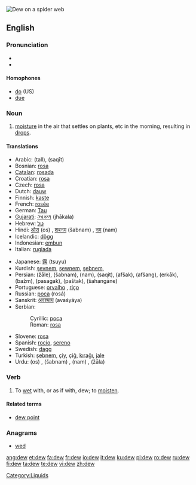 [[Image:Water drops on spider web.jpg|thumb|right|Dew on a spider web]]
{{wikipedia}}
==English==

===Pronunciation===
*{{IPA|/djuː/}}
*{{audio|en-us-dew.ogg|Audio (US)}}

====Homophones====
*[[do]] (US)
*[[due]]

===Noun===
{{en-noun}}

# [[moisture]] in the air that settles on plants, etc in the morning, resulting in [[drop]]s.

====Translations====
{{top}}
*Arabic: {{ARchar|[[طل|طَلّ]]}} (tall), {{ARchar|[[سقيط|سَقيط]]}} (saqīt)
*Bosnian: [[rosa]] {{f}}
*[[Catalan]]: [[rosada]]
*Croatian: [[rosa#Croatian|rosa]] {{f}}
*Czech: [[rosa#Czech|rosa]] {{f}}
*Dutch: [[dauw]] {{m}}
*Finnish: [[kaste]]
*French: [[rosée]] {{f}}
*German: [[Tau#German|Tau]] {{m}}
*[[Gujarati]]: [[ઝાકળ]] (jhākala) {{f}}
*Hebrew: [[טל]]
*Hindi: [[ओस]] (os) {{f}}, [[शबनम]] (šabnam) {{f}}, [[नम]] (nam) {{f}}
*Icelandic: [[dögg]] {{f}}
*Indonesian: [[embun]]
*Italian: [[rugiada]]
{{mid}}
*Japanese: [[露]] (tsuyu)
*Kurdish: [[şevnem]], [[şewnem]], [[şebnem]], {{KUchar|[[شه‌ونم]]}}
*Persian: {{FAchar|[[ژاله]]}} (žāle), {{FAchar|[[شبنم]]}} (šabnam), {{FAchar|[[نم]]}} (nam), {{FAchar|[[سقیط]]}} (saqit), {{FAchar|[[افشک]]}} (afšak), {{FAchar|[[افشنگ]]}} (afšang), {{FAchar|[[ارکاک]]}} (erkāk), {{FAchar|[[بژم]]}} (bažm), {{FAchar|[[پسگک]]}} (pasagak), {{FAchar|[[پشتک]]}} (paštak), {{FAchar|[[شهنگانه]]}} (šahangāne)
*Portuguese: [[orvalho]] {{m}}, [[riço]] {{m}}
*Russian: [[роса]] (rosá) {{f}}
*Sanskrit: [[अवश्याय]] (avaśyāya)
*Serbian:
*:Cyrillic: [[роса#Serbian|роса]] {{f}}
*:Roman: [[rosa#Serbian|rosa]] {{f}}
*Slovene: [[rosa]] {{f}}
*Spanish: [[rocío]], [[sereno]] {{m}}
*Swedish: [[dagg]] {{c}}
*Turkish: [[şebnem]], [[çiy]], [[çiğ]], [[kırağı]], [[jale]]
*Urdu: {{URchar|[[اوس]]}} (os) {{f}}, {{URchar|[[شبنم]]}} (šabnam) {{f}}, {{URchar|[[نم]]}} (nam) {{f}}, {{URchar|[[ژالہ]]}} (žāla) {{m}}
{{bottom}}

===Verb===
{{en-verb}}

# To [[wet]] with, or as if with, dew; to [[moisten]].

====Related terms====
*[[dew point]]

===Anagrams===
*[[wed]]

[[Category:Liquids]]

[[ang:dew]]
[[et:dew]]
[[fa:dew]]
[[fr:dew]]
[[io:dew]]
[[it:dew]]
[[ku:dew]]
[[pl:dew]]
[[ro:dew]]
[[ru:dew]]
[[fi:dew]]
[[ta:dew]]
[[te:dew]]
[[vi:dew]]
[[zh:dew]]